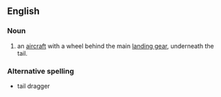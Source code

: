==English==
===Noun===
{{en-noun}}
# {{aviation}} an [[aircraft]] with a wheel behind the main [[landing gear]], underneath the tail.
===Alternative spelling===
*tail dragger